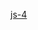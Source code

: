 {{Userbox-level
| level = 5a
| id = [[JavaScript|JS]]
| info = 这个用户了解并且能准确应用'''[[:Category:Js 使用者|JavaScript]]'''里的'''[[:Category:js-5 使用者|各种语言特性]]'''。
| usercategory = js-5 使用者
| nocat = {{{nocat|}}}
}}<noinclude>[[Category:程式用戶框模板|js-4]]</noinclude>